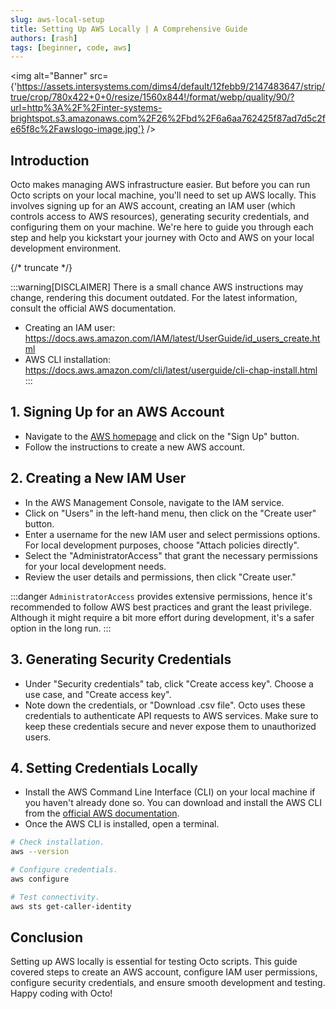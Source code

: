 ```yaml
---
slug: aws-local-setup
title: Setting Up AWS Locally | A Comprehensive Guide
authors: [rash]
tags: [beginner, code, aws]
---
```


<img
  alt="Banner"
  src={'https://assets.intersystems.com/dims4/default/12febb9/2147483647/strip/true/crop/780x422+0+0/resize/1560x844!/format/webp/quality/90/?url=http%3A%2F%2Finter-systems-brightspot.s3.amazonaws.com%2F26%2Fbd%2F6a6aa762425f87ad7d5c2fe65f8c%2Fawslogo-image.jpg'}
/>

## Introduction
Octo makes managing AWS infrastructure easier.
But before you can run Octo scripts on your local machine, you'll need to set up AWS locally.
This involves signing up for an AWS account, creating an IAM user (which controls access to AWS resources),
generating security credentials, and configuring them on your machine.
We're here to guide you through each step
and help you kickstart your journey with Octo and AWS on your local development environment.

{/* truncate */}

:::warning[DISCLAIMER]
There is a small chance AWS instructions may change, rendering this document outdated.
For the latest information, consult the official AWS documentation.
- Creating an IAM user: https://docs.aws.amazon.com/IAM/latest/UserGuide/id_users_create.html
- AWS CLI installation: https://docs.aws.amazon.com/cli/latest/userguide/cli-chap-install.html
:::

## 1. Signing Up for an AWS Account
* Navigate to the [AWS homepage](https://aws.amazon.com/) and click on the "Sign Up" button.
* Follow the instructions to create a new AWS account.

## 2. Creating a New IAM User
* In the AWS Management Console, navigate to the IAM service.
* Click on "Users" in the left-hand menu, then click on the "Create user" button.
* Enter a username for the new IAM user and select permissions options.
For local development purposes, choose "Attach policies directly".
* Select the "AdministratorAccess" that grant the necessary permissions for your local development needs.
* Review the user details and permissions, then click "Create user."

:::danger
`AdministratorAccess` provides extensive permissions,
hence it's recommended to follow AWS best practices and grant the least privilege.
Although it might require a bit more effort during development, it's a safer option in the long run.
:::

## 3. Generating Security Credentials
* Under "Security credentials" tab, click "Create access key".
Choose a use case, and "Create access key".
* Note down the credentials, or "Download .csv file".
Octo uses these credentials to authenticate API requests to AWS services.
Make sure to keep these credentials secure and never expose them to unauthorized users.

## 4. Setting Credentials Locally
* Install the AWS Command Line Interface (CLI) on your local machine if you haven't already done so.
You can download and install the AWS CLI from the
[official AWS documentation](https://docs.aws.amazon.com/cli/latest/userguide/cli-chap-install.html).
* Once the AWS CLI is installed, open a terminal.
```sh
# Check installation.
aws --version

# Configure credentials.
aws configure

# Test connectivity.
aws sts get-caller-identity
```

## Conclusion
Setting up AWS locally is essential for testing Octo scripts.
This guide covered steps to create an AWS account, configure IAM user permissions, configure security credentials,
and ensure smooth development and testing. Happy coding with Octo!
